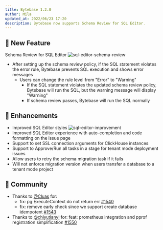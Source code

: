 ```yaml
---
title: Bytebase 1.2.0
author: Mila
updated_at: 2022/06/23 17:20
description: Bytebase now supports Schema Review for SQL Editor.
---
```



## 🚀 New Feature

Schema Review for SQL Editor
![sql-editor-schema-review](/content/changelog/1.2.0/sql-editor-schema-review.webp)

- After setting up the schema review policy, if the SQL statement violates the error rule, Bytebase prevents SQL execution and shows error messages
  - Users can change the rule level from "Error" to "Warning"
    - If the SQL statement violates the updated schema review policy, Bytebase will run the SQL, but the warning message will display "Warning"
    - If schema review passes, Bytebase will run the SQL normally

## 🎄 Enhancements

- Improved SQL Editor styles
  ![sql-editor-improvement](/content/changelog/1.2.0/sql-editor-improvement.webp)
- Improved SQL Editor experience with auto-completion and code formatting on the issue page
- Support to set SSL connection arguments for ClickHouse instances
- Support to Approve/Run all tasks in a stage for tenant mode deployment issues
- Allow users to retry the schema migration task if it fails
- Will not enforce migration version when users transfer a database to a tenant mode project

## 🎠 Community

- Thanks to [@Cluas](https://github.com/Cluas) for:
  - fix: pg ExecuteContext do not return err [#1540](https://github.com/bytebase/bytebase/pull/1540)
  - fix: remove early check since we support create database idempotent [#1543](https://github.com/bytebase/bytebase/pull/1543)
- Thanks to [@chiyutianyi](https://github.com/chiyutianyi) for: feat: prometheus integration and pprof registration simplification [#1550](https://github.com/bytebase/bytebase/pull/1550)

<InstallUpgrade />
